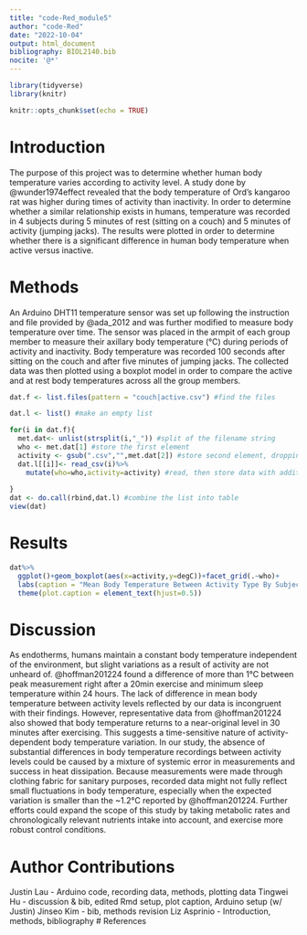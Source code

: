 ```yaml
---
title: "code-Red_module5"
author: "code-Red"
date: "2022-10-04"
output: html_document
bibliography: BIOL2140.bib
nocite: '@*'
---
```


```r
library(tidyverse) 
library(knitr) 
```

```r
knitr::opts_chunk$set(echo = TRUE)
```

# Introduction

The purpose of this project was to determine whether human body temperature varies according to activity level. A study done by @wunder1974effect revealed that the body temperature of Ord's kangaroo rat was higher during times of activity than inactivity. In order to determine whether a similar relationship exists in humans, temperature was recorded in 4 subjects during 5 minutes of rest (sitting on a couch) and 5 minutes of activity (jumping jacks). The results were plotted in order to determine whether there is a significant difference in human body temperature when active versus inactive.

# Methods

An Arduino DHT11 temperature sensor was set up following the instruction and file provided by @ada_2012 and was further modified to measure body temperature over time. The sensor was placed in the armpit of each group member to measure their axillary body temperature (°C) during periods of activity and inactivity. Body temperature was recorded 100 seconds after sitting on the couch and after five minutes of jumping jacks. The collected data was then plotted using a boxplot model in order to compare the active and at rest body temperatures across all the group members.

```r

dat.f <- list.files(pattern = "couch|active.csv") #find the files

dat.l <- list() #make an empty list

for(i in dat.f){
  met.dat<- unlist(strsplit(i,"_")) #split of the filename string
  who <- met.dat[1] #store the first element
  activity <- gsub(".csv","",met.dat[2]) #store second element, dropping CSV with gsub()
  dat.l[[i]]<- read_csv(i)%>%
    mutate(who=who,activity=activity) #read, then store data with additional columns of metada in list as position unique to i
  
}
dat <- do.call(rbind,dat.l) #combine the list into table
view(dat)

```


# Results
```r
dat%>%
  ggplot()+geom_boxplot(aes(x=activity,y=degC))+facet_grid(.~who)+
  labs(caption = "Mean Body Temperature Between Activity Type By Subject") +
  theme(plot.caption = element_text(hjust=0.5))
```

# Discussion

As endotherms, humans maintain a constant body temperature independent of the environment, but slight variations as a result of activity are not unheard of. @hoffman201224 found a difference of more than 1°C between peak measurement right after a 20min exercise and minimum sleep temperature within 24 hours. The lack of difference in mean body temperature between activity levels reflected by our data is incongruent with their findings. However, representative data from @hoffman201224 also showed that body temperature returns to a near-original level in 30 minutes after exercising. This suggests a time-sensitive nature of activity-dependent body temperature variation. In our study, the absence of substantial differences in body temperature recordings between activity levels could be caused by a mixture of systemic error in measurements and success in heat dissipation. Because measurements were made through clothing fabric for sanitary purposes, recorded data might not fully reflect small fluctuations in body temperature, especially when the expected variation is smaller than the ~1.2°C reported by @hoffman201224. Further efforts could expand the scope of this study by taking metabolic rates and chronologically relevant nutrients intake into account, and exercise more robust control conditions.

# Author Contributions
Justin Lau - Arduino code, recording data, methods, plotting data
Tingwei Hu - discussion & bib, edited Rmd setup, plot caption, Arduino setup (w/ Justin)
Jinseo Kim - bib, methods revision
Liz Asprinio - Introduction, methods, bibliography
# References